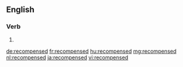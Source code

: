 ==English==

===Verb===
{{head|en|verb form}}

# {{en-past of|recompense}}

[[de:recompensed]]
[[fr:recompensed]]
[[hu:recompensed]]
[[mg:recompensed]]
[[nl:recompensed]]
[[ja:recompensed]]
[[vi:recompensed]]